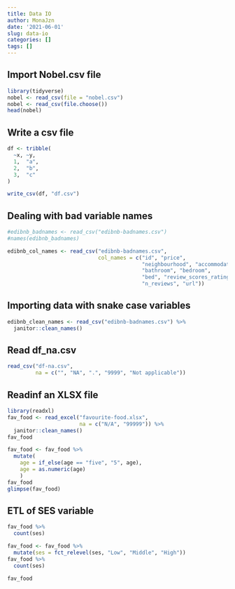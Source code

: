 ```yaml
---
title: Data IO
author: MonaJzn
date: '2021-06-01'
slug: data-io
categories: []
tags: []
---
```

## Import Nobel.csv file
```r
library(tidyverse)
nobel <- read_csv(file = "nobel.csv")
nobel <- read_csv(file.choose())
head(nobel)
```
## Write a csv file
```r
df <- tribble(
  ~x, ~y,
  1,  "a",
  2,  "b",
  3,  "c"
)

write_csv(df, "df.csv")


```
## Dealing with bad variable names
```r

#edibnb_badnames <- read_csv("edibnb-badnames.csv")
#names(edibnb_badnames)

edibnb_col_names <- read_csv("edibnb-badnames.csv",
                             col_names = c("id", "price", 
                                           "neighbourhood", "accommodates",
                                           "bathroom", "bedroom", 
                                           "bed", "review_scores_rating", 
                                           "n_reviews", "url"))
```

## Importing data with snake case variables
```r
edibnb_clean_names <- read_csv("edibnb-badnames.csv") %>%
  janitor::clean_names()

```
## Read df_na.csv

```r
read_csv("df-na.csv", 
         na = c("", "NA", ".", "9999", "Not applicable"))
```
## Readinf an XLSX file
```r
library(readxl)
fav_food <- read_excel("favourite-food.xlsx",
                       na = c("N/A", "99999")) %>%
  janitor::clean_names()
fav_food

fav_food <- fav_food %>%
  mutate(
    age = if_else(age == "five", "5", age),
    age = as.numeric(age)
    )
fav_food
glimpse(fav_food)

```
## ETL of SES variable
```r
fav_food %>%
  count(ses)

fav_food <- fav_food %>%
  mutate(ses = fct_relevel(ses, "Low", "Middle", "High"))
fav_food %>%
  count(ses)

fav_food
```

